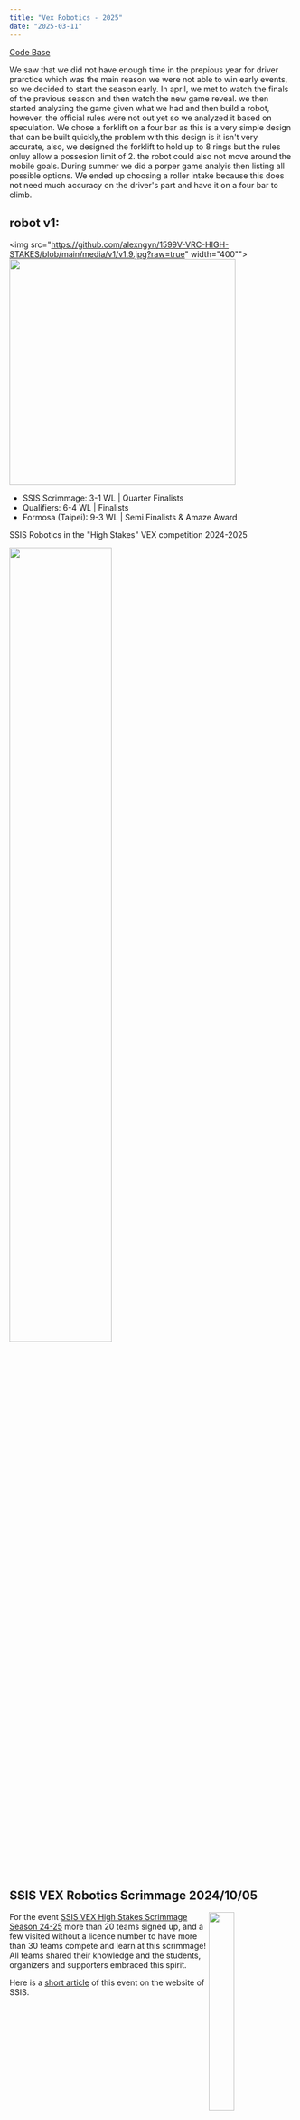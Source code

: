 ```yaml
---
title: "Vex Robotics - 2025"
date: "2025-03-11"
---
```


[Code Base](https://github.com/alexngyn/1599V-VRC-HIGH-STAKES)

We saw that we did not have enough time in the prepious year for driver prarctice which was the main reason we were not able to win early events, so we decided to start the season early. In april, we met to watch the finals of the previous season and then watch the new game reveal. we then started analyzing the game given what we had and then build a robot, however, the official rules were not out yet so we analyzed it based on speculation. We chose a forklift on a four bar as this is a very simple design that can be built quickly,the problem with this design is it isn't very accurate, also, we designed the forklift to hold up to 8 rings but the rules onluy allow a possesion limit of 2. the robot could also not move around the mobile goals. During summer we did a porper game analyis then listing all possible options. We ended up choosing a roller intake because this does not need much accuracy on the driver's part and have it on a four bar to climb.

## robot v1:

<img src="https://github.com/alexngyn/1599V-VRC-HIGH-STAKES/blob/main/media/v1/v1.9.jpg?raw=true" width="400""></img>
<img src="https://github.com/alexngyn/1599V-VRC-HIGH-STAKES/blob/main/media/v1/robo.JPG?raw=true" width="400"></img>

- SSIS Scrimmage: 3-1 WL | Quarter Finalists  
- Qualifiers: 6-4 WL | Finalists  
- Formosa (Taipei): 9-3 WL | Semi Finalists & Amaze Award  

SSIS Robotics in the "High Stakes" VEX competition 2024-2025

<img src="https://github.com/vex-ssis/2025/blob/main/docs/high_stakes.png?raw=true" width="60%"></img>

## SSIS VEX Robotics Scrimmage 2024/10/05

<img src="https://resources.finalsite.net/images/f_auto,q_auto,t_image_size_2/v1728446767/saigon/sogzqtc3adnw2tk4exfz/2024_10_5VEXScrimmage-SSISStories2.jpg?raw=true" width="30%" align="right"></img>

For the event [SSIS VEX High Stakes Scrimmage Season 24-25](https://www.robotevents.com/robot-competitions/vex-robotics-competition/RE-V5RC-24-7374.html#general-info) more than 20 teams signed up, and a few visited without a licence number to have more than 30 teams compete and learn at this scrimmage! All teams shared their knowledge and the students, organizers and supporters embraced this spirit.

Here is a [short article](https://www.ssis.edu.vn/student-life/post-details/~board/hs/post/ssis-hosts-vietnams-first-vex-robotics-scrimmage-of-the-year) of this event on the website of SSIS.
